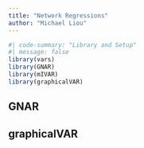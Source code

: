 ```yaml
---
title: "Network Regressions"
author: "Michael Liou"
---
```


```r
#| code-summary: "Library and Setup"
#| message: false
library(vars)
library(GNAR)
library(mIVAR)
library(graphicalVAR)
```
## GNAR

## graphicalVAR







